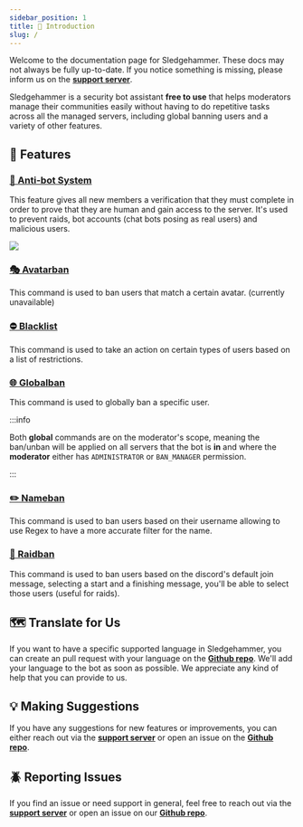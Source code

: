 ```yaml
---
sidebar_position: 1
title: 🔨 Introduction
slug: /
---
```


<!-- Imports -->


<!-- Introduction -->

Welcome to the documentation page for Sledgehammer. These docs may not always be fully up-to-date. If you notice something is missing, please inform us on the <strong><a href={siteConfig.customFields.DISCORD_INVITE}>support server</a></strong>.

Sledgehammer is a security bot assistant **free to use** that helps moderators manage their communities easily without having to do repetitive tasks across all the managed servers, including global banning users and a variety of other features.

## 🚩 Features

### [🤖 Anti-bot System](getting-started/antibot.mdx)

This feature gives all new members a verification that they must complete in order to prove that they are human and gain access to the server. It's used to prevent raids, bot accounts (chat bots posing as real users) and malicious users.

![][antibot_system]

### [🎭 Avatarban](commands/avatarban.mdx)

This command is used to ban users that match a certain avatar. (currently unavailable)

### [⛔ Blacklist](commands/blacklist.mdx)

This command is used to take an action on certain types of users based on a list of restrictions.

### [🌐 Globalban](commands/globalban-unban.mdx)

This command is used to globally ban a specific user.

:::info

Both **global** commands are on the moderator's scope, meaning the ban/unban will be applied on all servers that the bot is **in** and where the **moderator** either has `ADMINISTRATOR` or `BAN_MANAGER` permission.

:::

### [✏️ Nameban](commands/nameban.mdx)

This command is used to ban users based on their username allowing to use Regex to have a more accurate filter for the name.

### [🚨 Raidban](commands/raidban.mdx)

This command is used to ban users based on the discord's default join message, selecting a start and a finishing message, you'll be able to select those users (useful for raids).

## 🗺️ Translate for Us

If you want to have a specific supported language in Sledgehammer, you can create an pull request with your language on the **[Github repo](https://github.com/Momentum-Free/sledgehammer-bot-translations)**. We'll add your language to the bot as soon as possible. We appreciate any kind of help that you can provide to us.

## 💡 Making Suggestions

If you have any suggestions for new features or improvements, you can either reach out via the <strong><a href={siteConfig.customFields.DISCORD_INVITE}>support server</a></strong> or open an issue on the **[Github repo](https://github.com/Momentum-Free/sledgehammer-bot-docs/issues)**.

## 🪲 Reporting Issues

If you find an issue or need support in general, feel free to reach out via the <strong><a href={siteConfig.customFields.DISCORD_INVITE}>support server</a></strong> or open an issue on our **[Github repo](https://github.com/Momentum-Free/sledgehammer-bot-docs/issues)**.

[antibot_system]: /img/ANTIBOT_SYSTEM.png
